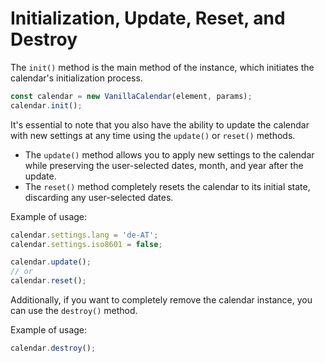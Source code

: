 # Initialization, Update, Reset, and Destroy

The `init()` method is the main method of the instance, which initiates the calendar's initialization process.

```js
const calendar = new VanillaCalendar(element, params);
calendar.init();
```

It's essential to note that you also have the ability to update the calendar with new settings at any time using the `update()` or `reset()` methods.

- The `update()` method allows you to apply new settings to the calendar while preserving the user-selected dates, month, and year after the update.
- The `reset()` method completely resets the calendar to its initial state, discarding any user-selected dates.

Example of usage:

```js
calendar.settings.lang = 'de-AT';
calendar.settings.iso8601 = false;

calendar.update();
// or
calendar.reset();
```

Additionally, if you want to completely remove the calendar instance, you can use the `destroy()` method.

Example of usage:

```js
calendar.destroy();
```
